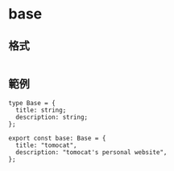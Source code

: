 # base
## 格式
```

```

## 範例
```
type Base = {
  title: string;
  description: string;
};

export const base: Base = {
  title: "tomocat",
  description: "tomocat's personal website",
};
```